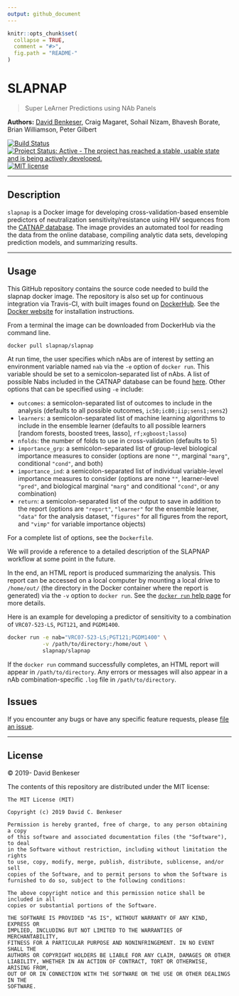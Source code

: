 ```yaml
---
output: github_document
---
```


```r
knitr::opts_chunk$set(
  collapse = TRUE,
  comment = "#>",
  fig.path = "README-"
)
```

# SLAPNAP

> Super LeArner Predictions using NAb Panels

__Authors:__ [David Benkeser](https://www.github.com/benkeser/), Craig Magaret, Sohail Nizam, Bhavesh Borate, Brian Williamson, Peter Gilbert

[![Build Status](https://travis-ci.com/benkeser/slapnap.svg?token=WgmsWkd2hyf88ZxhK8bp&branch=master)](https://travis-ci.com/benkeser/slapnap)
[![Project Status: Active - The project has reached a stable, usable state and is being actively developed.](http://www.repostatus.org/badges/latest/active.svg)](http://www.repostatus.org/#active)
[![MIT license](http://img.shields.io/badge/license-MIT-brightgreen.svg)](http://opensource.org/licenses/MIT)
<!-- [![DOI](https://zenodo.org/badge/75324341.svg)](https://zenodo.org/badge/latestdoi/75324341) -->

---

## Description

`slapnap` is a Docker image for developing cross-validation-based ensemble predictors of neutralization sensitivity/resistance using HIV sequences from the [CATNAP database](http://www.hiv.lanl.gov/). The image provides an automated tool for reading the data from the online database, compiling analytic data sets, developing prediction models, and summarizing results.

---

## Usage

This GitHub repository contains the source code needed to build the slapnap docker image. The repository is also set up for continuous integration via Travis-CI, with built images found on [DockerHub](https://cloud.docker.com/u/slapnap/repository/docker/slapnap/slapnap). See the [Docker website](https://docs.docker.com/docker-for-windows/install/) for installation instructions.

From a terminal the image can be downloaded from DockerHub via the command line.

```bash
docker pull slapnap/slapnap
```

At run time, the user specifies which nAbs are of interest by setting an environment variable named `nab` via the `-e` option of `docker run`. This variable should be set to a semicolon-separated list of nAbs. A list of possible Nabs included in the CATNAP database can be found [here](https://www.hiv.lanl.gov/components/sequence/HIV/neutralization/main.comp). Other options that can be specified using `-e` include:

* `outcomes`: a semicolon-separated list of outcomes to include in the analysis (defaults to all possible outcomes, `ic50;ic80;iip;sens1;sens2`)
* `learners`: a semicolon-separated list of machine learning algorithms to include in the ensemble learner (defaults to all possible learners [random forests, boosted trees, lasso], `rf;xgboost;lasso`)
* `nfolds`: the number of folds to use in cross-validation (defaults to 5)
* `importance_grp`: a semicolon-separated list of group-level biological importance measures to consider (options are none `""`, marginal `"marg"`, conditional `"cond"`, and both)
* `importance_ind`: a semicolon-separated list of individual variable-level importance measures to consider (options are none `""`, learner-level `"pred"`, and biological marginal `"marg"` and conditional `"cond"`, or any combination)
* `return`: a semicolon-separated list of the output to save in addition to the report (options are `"report"`, `"learner"` for the ensemble learner, `"data"` for the analysis dataset, `"figures"` for all figures from the report, and `"vimp"` for variable importance objects)

For a complete list of options, see the `Dockerfile`.

We will provide a reference to a detailed description of the SLAPNAP workflow at some point in the future.

In the end, an HTML report is produced summarizing the analysis. This report can be accessed on a local computer by mounting a local drive to `/home/out/` (the directory in the Docker container where the report is generated) via the `-v` option to `docker run`. See the [`docker run` help page](https://docs.docker.com/engine/reference/run/) for more details.

Here is an example for developing a predictor of sensitivity to a combination of `VRC07-523-LS`, `PGT121`, and `PGDM1400`.

```bash
docker run -e nab="VRC07-523-LS;PGT121;PGDM1400" \
           -v /path/to/directory:/home/out \
           slapnap/slapnap
```

If the `docker run` command successfully completes, an HTML report will appear in `/path/to/directory`. Any errors or messages will also appear in a nAb combination-specific `.log` file in `/path/to/directory`.


## Issues

If you encounter any bugs or have any specific feature requests, please [file an
issue](https://github.com/benkeser/slapnap/issues).

---

## License

&copy; 2019- David Benkeser

The contents of this repository are distributed under the MIT license:
```
The MIT License (MIT)

Copyright (c) 2019 David C. Benkeser

Permission is hereby granted, free of charge, to any person obtaining a copy
of this software and associated documentation files (the "Software"), to deal
in the Software without restriction, including without limitation the rights
to use, copy, modify, merge, publish, distribute, sublicense, and/or sell
copies of the Software, and to permit persons to whom the Software is
furnished to do so, subject to the following conditions:

The above copyright notice and this permission notice shall be included in all
copies or substantial portions of the Software.

THE SOFTWARE IS PROVIDED "AS IS", WITHOUT WARRANTY OF ANY KIND, EXPRESS OR
IMPLIED, INCLUDING BUT NOT LIMITED TO THE WARRANTIES OF MERCHANTABILITY,
FITNESS FOR A PARTICULAR PURPOSE AND NONINFRINGEMENT. IN NO EVENT SHALL THE
AUTHORS OR COPYRIGHT HOLDERS BE LIABLE FOR ANY CLAIM, DAMAGES OR OTHER
LIABILITY, WHETHER IN AN ACTION OF CONTRACT, TORT OR OTHERWISE, ARISING FROM,
OUT OF OR IN CONNECTION WITH THE SOFTWARE OR THE USE OR OTHER DEALINGS IN THE
SOFTWARE.
```

